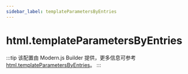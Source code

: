 ```yaml
---
sidebar_label: templateParametersByEntries
---
```


# html.templateParametersByEntries

:::tip
该配置由 Modern.js Builder 提供，更多信息可参考 [html.templateParametersByEntries](https://modernjs.dev/builder/api/config-html.html#htmltemplateparametersbyentries)。
:::


<Main />
